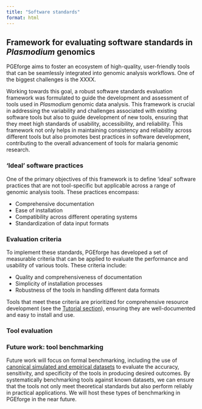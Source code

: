 ```yaml
---
title: "Software standards"
format: html
---
```


## Framework for evaluating software standards in *Plasmodium* genomics

PGEforge aims to foster an ecosystem of high-quality, user-friendly tools that can be seamlessly integrated into genomic analysis workflows. One of the biggest challenges is the XXXX. 

Working towards this goal, a robust software standards evaluation framework was formulated to guide the development and assessment of tools used in *Plasmodium* genomic data analysis. This framework is crucial in addressing the variability and challenges associated with existing software tools but also to guide development of new tools, ensuring that they meet high standards of usability, accessibility, and reliability. This framework not only helps in maintaining consistency and reliability across different tools but also promotes best practices in software development, contributing to the overall advancement of tools for malaria genomic research.

### 'Ideal' software practices
One of the primary objectives of this framework is to define ‘ideal’ software practices that are not tool-specific but applicable across a range of genomic analysis tools. These practices encompass:

- Comprehensive documentation
- Ease of installation
- Compatibility across different operating systems
- Standardization of data input formats 

### Evaluation criteria 
To implement these standards, PGEforge has developed a set of measurable criteria that can be applied to evaluate the performance and usability of various tools. These criteria include:

- Quality and comprehensiveness of documentation
- Simplicity of installation processes
- Robustness of the tools in handling different data formats

Tools that meet these criteria are prioritized for comprehensive resource development (see the [Tutorial section](website_docs/tutorials_overview.qmd)), ensuring they are well-documented and easy to install and use.

### Tool evaluation


### Future work: tool benchmarking
Future work will focus on formal benchmarking, including the use of [canonical simulated and empirical datasets](website_docs/data_description.qmd) to evaluate the accuracy, sensitivity, and specificity of the tools in producing desired outcomes. By systematically benchmarking tools against known datasets, we can ensure that the tools not only meet theoretical standards but also perform reliably in practical applications. We will host these types of benchmarking in PGEforge in the near future.